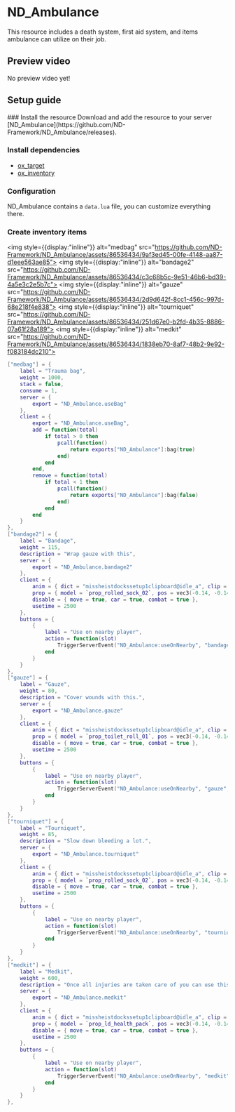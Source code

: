 
# ND_Ambulance
This resource includes a death system, first aid system, and items ambulance can utilize on their job.



## Preview video
No preview video yet!
<PreviewVideo
    src="https://www.youtube.com/embed/i306I_cqvdo?si=_HuBTQKVTylpv5Tz"
/>



## Setup guide
<Steps>
### Install the resource
Download and add the resource to your server [ND_Ambulance](https://github.com/ND-Framework/ND_Ambulance/releases).


### Install dependencies
* [ox_target](https://github.com/overextended/ox_target/releases)
* [ox_inventory](https://github.com/overextended/ox_inventory/releases)



### Configuration
ND_Ambulance contains a `data.lua` file, you can customize everything there.



### Create inventory items
<img style={{display:"inline"}} alt="medbag" src="https://github.com/ND-Framework/ND_Ambulance/assets/86536434/9af3ed45-00fe-4148-aa87-d1eee563ae85"></img>
<img style={{display:"inline"}} alt="bandage2" src="https://github.com/ND-Framework/ND_Ambulance/assets/86536434/c3c68b5c-9e51-46b6-bd39-4a5e3c2e5b7c"></img>
<img style={{display:"inline"}} alt="gauze" src="https://github.com/ND-Framework/ND_Ambulance/assets/86536434/2d9d642f-8cc1-456c-997d-68e218f4e838"></img>
<img style={{display:"inline"}} alt="tourniquet" src="https://github.com/ND-Framework/ND_Ambulance/assets/86536434/251d67e0-b2fd-4b35-8886-07a61f28a189"></img>
<img style={{display:"inline"}} alt="medkit" src="https://github.com/ND-Framework/ND_Ambulance/assets/86536434/1838eb70-8af7-48b2-9e92-f083184dc210"></img>

```lua filename="items.lua" copy
["medbag"] = {
    label = "Trauma bag",
    weight = 1000,
    stack = false,
    consume = 1,
    server = {
        export = "ND_Ambulance.useBag"
    },
    client = {
        export = "ND_Ambulance.useBag",
        add = function(total)
            if total > 0 then
                pcall(function()
                    return exports["ND_Ambulance"]:bag(true)
                end)
            end
        end,
        remove = function(total)
            if total < 1 then
                pcall(function()
                    return exports["ND_Ambulance"]:bag(false)
                end)
            end
        end
    }
},
["bandage2"] = {
    label = "Bandage",
    weight = 115,
    description = "Wrap gauze with this",
    server = {
        export = "ND_Ambulance.bandage2"
    },
    client = {
        anim = { dict = "missheistdockssetup1clipboard@idle_a", clip = "idle_a", flag = 49 },
        prop = { model = `prop_rolled_sock_02`, pos = vec3(-0.14, -0.14, -0.08), rot = vec3(-50.0, -50.0, 0.0) },
        disable = { move = true, car = true, combat = true },
        usetime = 2500
    },
    buttons = {
        {
            label = "Use on nearby player",
            action = function(slot)
                TriggerServerEvent("ND_Ambulance:useOnNearby", "bandage2", slot)
            end
        }
    }
},
["gauze"] = {
    label = "Gauze",
    weight = 80,
    description = "Cover wounds with this.",
    server = {
        export = "ND_Ambulance.gauze"
    },
    client = {
        anim = { dict = "missheistdockssetup1clipboard@idle_a", clip = "idle_a", flag = 49 },
        prop = { model = `prop_toilet_roll_01`, pos = vec3(-0.14, -0.14, -0.08), rot = vec3(-50.0, -50.0, 0.0) },
        disable = { move = true, car = true, combat = true },
        usetime = 2500
    },
    buttons = {
        {
            label = "Use on nearby player",
            action = function(slot)
                TriggerServerEvent("ND_Ambulance:useOnNearby", "gauze", slot)
            end
        }
    }
},
["tourniquet"] = {
    label = "Tourniquet",
    weight = 85,
    description = "Slow down bleeding a lot.",
    server = {
        export = "ND_Ambulance.tourniquet"
    },
    client = {
        anim = { dict = "missheistdockssetup1clipboard@idle_a", clip = "idle_a", flag = 49 },
        prop = { model = `prop_rolled_sock_02`, pos = vec3(-0.14, -0.14, -0.08), rot = vec3(-50.0, -50.0, 0.0) },
        disable = { move = true, car = true, combat = true },
        usetime = 2500
    },
    buttons = {
        {
            label = "Use on nearby player",
            action = function(slot)
                TriggerServerEvent("ND_Ambulance:useOnNearby", "tourniquet", slot)
            end
        }
    }
},
["medkit"] = {
    label = "Medkit",
    weight = 600,
    description = "Once all injuries are taken care of you can use this to replenish health.",
    server = {
        export = "ND_Ambulance.medkit"
    },
    client = {
        anim = { dict = "missheistdockssetup1clipboard@idle_a", clip = "idle_a", flag = 49 },
        prop = { model = `prop_ld_health_pack`, pos = vec3(-0.14, -0.14, -0.08), rot = vec3(-50.0, -50.0, 0.0) },
        disable = { move = true, car = true, combat = true },
        usetime = 2500
    },
    buttons = {
        {
            label = "Use on nearby player",
            action = function(slot)
                TriggerServerEvent("ND_Ambulance:useOnNearby", "medkit", slot)
            end
        }
    }
},
```

</Steps>
